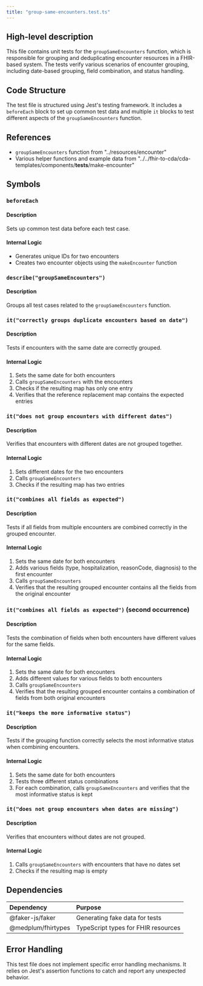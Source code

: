 ```yaml
---
title: "group-same-encounters.test.ts"
---
```


## High-level description
This file contains unit tests for the `groupSameEncounters` function, which is responsible for grouping and deduplicating encounter resources in a FHIR-based system. The tests verify various scenarios of encounter grouping, including date-based grouping, field combination, and status handling.

## Code Structure
The test file is structured using Jest's testing framework. It includes a `beforeEach` block to set up common test data and multiple `it` blocks to test different aspects of the `groupSameEncounters` function.

## References
- `groupSameEncounters` function from "../resources/encounter"
- Various helper functions and example data from "../../fhir-to-cda/cda-templates/components/__tests__/make-encounter"

## Symbols

### `beforeEach`
#### Description
Sets up common test data before each test case.

#### Internal Logic
- Generates unique IDs for two encounters
- Creates two encounter objects using the `makeEncounter` function

### `describe("groupSameEncounters")`
#### Description
Groups all test cases related to the `groupSameEncounters` function.

### `it("correctly groups duplicate encounters based on date")`
#### Description
Tests if encounters with the same date are correctly grouped.

#### Internal Logic
1. Sets the same date for both encounters
2. Calls `groupSameEncounters` with the encounters
3. Checks if the resulting map has only one entry
4. Verifies that the reference replacement map contains the expected entries

### `it("does not group encounters with different dates")`
#### Description
Verifies that encounters with different dates are not grouped together.

#### Internal Logic
1. Sets different dates for the two encounters
2. Calls `groupSameEncounters`
3. Checks if the resulting map has two entries

### `it("combines all fields as expected")`
#### Description
Tests if all fields from multiple encounters are combined correctly in the grouped encounter.

#### Internal Logic
1. Sets the same date for both encounters
2. Adds various fields (type, hospitalization, reasonCode, diagnosis) to the first encounter
3. Calls `groupSameEncounters`
4. Verifies that the resulting grouped encounter contains all the fields from the original encounter

### `it("combines all fields as expected")` (second occurrence)
#### Description
Tests the combination of fields when both encounters have different values for the same fields.

#### Internal Logic
1. Sets the same date for both encounters
2. Adds different values for various fields to both encounters
3. Calls `groupSameEncounters`
4. Verifies that the resulting grouped encounter contains a combination of fields from both original encounters

### `it("keeps the more informative status")`
#### Description
Tests if the grouping function correctly selects the most informative status when combining encounters.

#### Internal Logic
1. Sets the same date for both encounters
2. Tests three different status combinations
3. For each combination, calls `groupSameEncounters` and verifies that the most informative status is kept

### `it("does not group encounters when dates are missing")`
#### Description
Verifies that encounters without dates are not grouped.

#### Internal Logic
1. Calls `groupSameEncounters` with encounters that have no dates set
2. Checks if the resulting map is empty

## Dependencies
| Dependency | Purpose |
|:-----------|:--------|
| @faker-js/faker | Generating fake data for tests |
| @medplum/fhirtypes | TypeScript types for FHIR resources |

## Error Handling
This test file does not implement specific error handling mechanisms. It relies on Jest's assertion functions to catch and report any unexpected behavior.